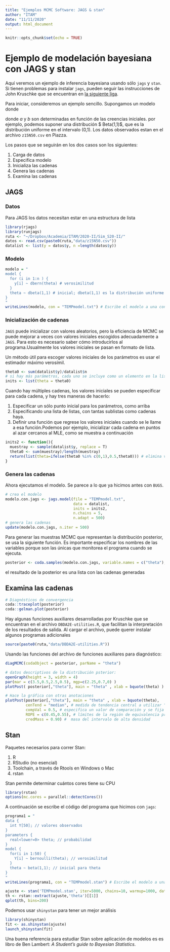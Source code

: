 ```yaml
---
title: "Ejemplos MCMC Software: JAGS & stan"
author: "ITAM"
date: "11/11/2020"
output: html_document
---
```


```r
knitr::opts_chunk$set(echo = TRUE)
```

# Ejemplo de modelación bayesiana con JAGS y stan

Aquí veremos un ejemplo de inferencia bayesiana usando sólo `jags` y `stan`. Si tienen problemas para instalar `jags`, pueden seguir las instrucciones de John Kruschke que se encuentran en [la siguiente liga](https://sites.google.com/site/doingbayesiandataanalysis/software-installation).

Para iniciar, consideremos un ejemplo sencillo. Supongamos un modelo donde 
\begin{eqnarray} 
y|\theta &\sim & Ber(\theta) \\
 \theta &\sim & Beta(a,b) \\
\end{eqnarray}

donde $a$ y $b$ son determinadas en función de las creencias iniciales. por ejemplo, podemos suponer una distribución $ Beta(1,1)$, que es la distribución uniforme en el intervalo (0,1). Los datos observados estan en el archivo `z15N50.csv` en Piazza.

Los pasos que se seguirán en los dos casos son los siguientes:

1. Carga de datos
2. Especifica modelo
3. Inicializa las cadenas
4. Genera las cadenas
5. Examina las cadenas

## JAGS

### Datos

Para JAGS los datos necesitan estar en una estructura de lista

```r
library(rjags)
library(runjags)
ruta <- "~/Dropbox/Academia/ITAM/2020-II/Sim_S20-II/"
datos <- read.csv(paste0(ruta,"data/z15N50.csv"))
datalist <- list(y = datos$y, n =length(datos$y))
```

### Modelo


```r
modelo = "
model {
  for (i in 1:n ) {
    y[i] ~ dbern(theta) # verosimilitud
  }
  theta ~ dbeta(1,1) # inicial; dbeta(1,1) es la distribución uniforme
}
" 
writeLines(modelo, con = "TEMPmodel.txt") # Escribe el modelo a una conexión temporal
```

### Inicialización de cadenas

`JAGS` puede inicializar con valores aleatorios, pero la eficiencia de MCMC se puede mejorar a veces con valores iniciales escogidos adecuadamente a `JAGS`. Para esto es necesario saber cómo introducirlos al programa.Usualmente los valores iniciales se pasan en formato de lista.

Un método útil para escoger valores iniciales de los parámetros es usar el estimador máximo verosímil.

```r
theta0 <- sum(datalist$y)/datalist$n
# si hay más parámetros, cada uno se incluye como un elemento en la lista
inits <- list(theta = theta0) 
```

Cuando hay múltiples cadenas, los valores iniciales se pueden especificar  para cada cadena, y hay tres maneras de hacerlo:

1. Especificar un sólo punto inicial para los parámetros, como arriba
2. Especificando una lista de listas, con tantas sublistas como cadenas haya. 
3. Definir una función que regrese los valores iniciales cuando se le llame a esa función.Podemos por ejemplo, inicializar cada cadena en puntos al azar cercanos al MLE, como se muestra a continuación

```r
inits2 <- function(){
  muestray <- sample(datalist$y, replace = T)
  theta0 <- sum(muestray)/length(muestray)
  return(list(theta=ifelse(theta0 %in% c(0,1),0.5,theta0))) # elimina valores extremos
}
```

### Genera las cadenas 

Ahora ejecutamos el modelo. Se parece a lo que ya hicimos antes con `BUGS`.

```r
# crea el modelo
modelo.con.jags <- jags.model(file = "TEMPmodel.txt", 
                              data = datalist, 
                              inits = inits2, 
                              n.chains = 5,
                              n.adapt = 500)
# genera las cadenas
update(modelo.con.jags, n.iter = 500)
```

Para generar las muestras MCMC que representan la distribución posterior, se usa la siguiente función. Es importante especificar los nombres de las variables porque son las únicas que monitorea el programa cuando se ejecuta.

```r
posterior <- coda.samples(modelo.con.jags, variable.names = c("theta"), n.iter = 5000)
```

el resultado de la posterior es una lista con las cadenas generadas

## Examina las cadenas

```r
# Diagnósticos de convergencia
coda::traceplot(posterior)
coda::gelman.plot(posterior)
```


Hay algunas funciones auxiliares desarrolladas por Kruschke que se encuentran en el archivo `DBDA2E-utilities.R`, que facilitan la interpretación de los resultados de salida. Al cargar el archivo, puede querer instalar algunos programas adicionales

```r
source(paste0(ruta,"data/DBDA2E-utilities.R"))
```

Usando las funciones del archivo de funciones auxiliares para diagnóstico:

```r
diagMCMC(codaObject = posterior, parName = "theta")

# datos descriptivos de la distribución psterior:
openGraph(height = 3, width = 4)
par(mar = c(3.5,0.5,2.5,0.5), mgp=c(2.25,0.7,0) )
plotPost( posterior[,"theta"], main = "theta" , xlab = bquote(theta) )

# Hace la gráfica con otras anotaciones
plotPost(posterior[,"theta"], main = "theta" , xlab = bquote(theta), 
         cenTend = "median", # medida de tendencia central a utilizar "median", "mode", "mean"
         compVal = 0.5, # especifica un valor de comparación y se fija en el % de obs.
         ROPE = c(0.45,0.55), # límites de la región de equivalencia práctica.
         credMass = 0.90) #  masa del intervalo de alta densidad
```



## Stan

Paquetes necesarios para correr Stan:

1. R
2. RStudio (no esencial)
3. Toolchain, a través de Rtools en Windows o Mac
4. rstan

Stan permite determinar cuántos cores tiene su CPU

```r
library(rstan)
options(mc.cores = parallel::detectCores())
```

A continuación se escribe el código del programa que hicimos con `jags`:

```r
programa1 = "
data {
  int Y[50]; // valores observados
}
parameters {
  real<lower=0> theta; // probabilidad
}
model {
  for(i in 1:50) {
    Y[i] ~ bernoulli(theta); // verosimilitud
  }
  theta ~ beta(1,1); // inicial para theta
}
" 
writeLines(programa1, con = "TEMPmodel.stan") # Escribe el modelo a una conexión temporal
```

```r
ajuste <- stan('TEMPmodel.stan', iter=5000, chains=10, warmup=1000, data = list(Y=datalist$y))
th <- rstan::extract(ajuste,'theta')[[1]]  
qplot(th, bins=200)
```

Podemos usar `shinystan` para tener un mejor análisis

```r
library(shinystan)
fit <- as.shinystan(ajuste)
launch_shinystan(fit)
```

Una buena referencia para estudiar Stan sobre aplicación de modelos es es libro de Ben Lambert: *A Student's guide to Bayesian Statistics*.
